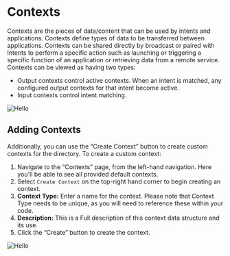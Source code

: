 # Contexts

Contexts are the pieces of data/content that can be used by intents and applications. Contexts define types of data to be transferred between applications. Contexts can be shared directly by broadcast or paired with Intents to perform a specific action such as launching or triggering a specific function of an application or retrieving data from a remote service. Contexts can be viewed as having two types:

- Output contexts control active contexts. When an intent is matched, any configured output contexts for that intent become active.
- Input contexts control intent matching.

![Hello](../public/contexts/contexts.png)

## Adding Contexts

Additionally, you can use the “Create Context” button to create custom contexts for the directory. To create a custom context:

1. Navigate to the “Contexts” page, from the left-hand navigation. Here you'll be able to see all provided default contexts.
2. Select `Create Context` on the top-right hand corner to begin creating an context.
3. **Context Type:** Enter a name for the context. Please note that Context Type needs to be unique, as you will need to reference these within your code.
4. **Description:** This is a Full description of this context data structure and its use.
5. Click the “Create” button to create the context.

![Hello](../public/contexts/new_context.png)
